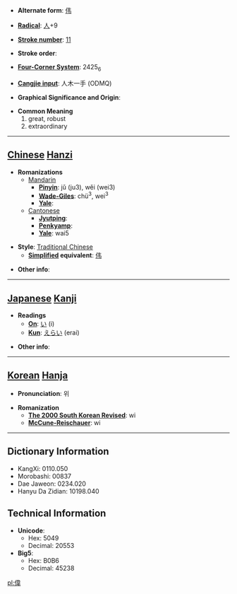 * '''Alternate form''': [[伟]]

* '''[[Wiktionary:Chinese radical index| Radical]]''': [[Wiktionary:Chinese radical index 人|人]]+9

* '''[[Wiktionary:Chinese total strokes index|Stroke number]]''': [[Wiktionary:Chinese total strokes index 11|11]]

* '''Stroke order''': 

* '''[[Wiktionary:Chinese four corner index|Four-Corner System]]''': 2425<sub>6</sub>

* '''[[Wiktionary:Chinese Cangjie index|Cangjie input]]''': 人木一手 (ODMQ)

* '''Graphical Significance and Origin''': 

* '''Common Meaning'''
*#great, robust
*# extraordinary


----

== [[Chinese]] [[Hanzi]] ==

* '''Romanizations'''
** [[Mandarin]]
*** '''[[Pinyin]]''': jǔ (ju3), wěi (wei3)
*** '''[[Wade-Giles]]''': chü<sup>3</sup>, wei<sup>3</sup>
*** '''[[Yale]]''': 
**[[Cantonese]]
***'''[[Jyutping]]''':
***'''[[Penkyamp]]''': 
***'''[[Yale]]''': wai5

* '''Style''': [[Traditional Chinese]] 
** '''[[Simplified Chinese|Simplified]] equivalent''': [[伟]]

* '''Other info''': 

----

== [[Japanese]] [[Kanji]] ==

* '''Readings'''
** '''[[On]]''': [[い]] (i)
** '''[[Kun]]''': [[えらい]] (erai)

* '''Other info''':  

----

== [[Korean]] [[Hanja]] ==

* '''Pronunciation''': 위

* '''Romanization'''
** '''[[The 2000 South Korean Revised Romanization|The 2000 South Korean Revised]]''': wi
** '''[[McCune-Reischauer]]''': wi

----

== Dictionary Information ==

* KangXi: 0110.050
* Morobashi: 00837
* Dae Jaweon: 0234.020
* Hanyu Da Zidian: 10198.040

== Technical Information ==

* '''Unicode''':
** Hex: 5049
** Decimal: 20553
* '''Big5''':
** Hex: B0B6
** Decimal: 45238

[[pl:偉]]